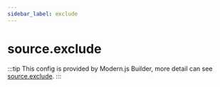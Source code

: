 ```yaml
---
sidebar_label: exclude
---
```


# source.exclude

:::tip
This config is provided by Modern.js Builder, more detail can see [source.exclude](https://modernjs.dev/builder/en/api/config-source.html#sourceexclude).
:::


<Main />
